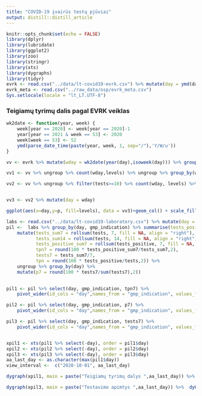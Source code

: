 ```yaml
---
title: "COVID-19 įvairūs testų pjūviai"
output: distill::distill_article
---
```


```r
knitr::opts_chunk$set(echo = FALSE)
library(dplyr)
library(lubridate)
library(ggplot2)
library(zoo)
library(stringr)
library(xts)
library(dygraphs)
library(tidyr)
evrk <- read.csv("../data/lt-covid19-evrk.csv") %>% mutate(day = ymd(day))
evrk_meta <- read.csv("../raw_data/osp/evrk_meta.csv")
Sys.setlocale(locale = "lt_LT.UTF-8")
```
### Teigiamų tyrimų dalis pagal EVRK veiklas

```r
wk2date <- function(year, week) {
    week[year == 2020] <- week[year == 2020]-1
    year[year == 2021 & week == 53] <- 2020
    week[week == 53] <- 52
    ymd(parse_date_time(paste(year, week, 1, sep="/"),'Y/W/u'))
}

vv <- evrk %>% mutate(wday = wk2date(year(day),isoweek(day))) %>% group_by(evrk_group_title, evrk_group_code, wday) %>% summarise(tests = sum(tests), r = round(100*sum(tests_positive)/sum(tests),2)) %>% mutate( levels = cut(r,c(0,5,10,15,20,25,100), include.lowest = TRUE))

vv1 <- vv %>% ungroup %>% count(wday,levels) %>% ungroup %>% group_by(wday) %>% mutate(p = round(100*n/sum(n),2))

vv2 <- vv %>% ungroup %>% filter(tests>=10) %>% count(wday, levels) %>% ungroup %>% group_by(wday) %>% mutate(p = round(100*n/sum(n),2))


vv3 <- vv2 %>% mutate(day = wday)
```

```r
ggplot(aes(x=day,y=p, fill=levels), data = vv3)+geom_col() + scale_fill_manual(name = "Intervalai", values = RColorBrewer::brewer.pal(6, "Set1")[c(3,2,4,6, 5,1)]) + theme_bw()+ labs(y = "Procentai", x = "Data", title = "EVRK veiklų teigiamų tyrimų dalis savaitėmis")
```

```r
labs <- read.csv("../data/lt-covid19-laboratory.csv") %>% mutate(day = ymd(day))
pil <-  labs %>% group_by(day, gmp_indication) %>% summarise(tests_positive = sum(tests_positive),tests = sum(tests)) %>% group_by(gmp_indication) %>% 
    mutate(tests_sum7 = rollsum(tests, 7, fill = NA, align = "right"),
           tests_sum14 = rollsum(tests, 14, fill = NA, align = "right"),
           tests_positive_sum7 = rollsum(tests_positive, 7, fill = NA, align = "right"),
           tpn7 = round(100 * tests_positive_sum7/tests_sum7,2),
           tests7 = tests_sum7/7,
           tpn = round(100 * tests_positive/tests,2)) %>% 
    ungroup %>% group_by(day) %>% 
    mutate(p7 = round(100 * tests7/sum(tests7),2))
           

pil1 <- pil %>% select(day, gmp_indication, tpn7) %>% 
    pivot_wider(id_cols = "day",names_from = "gmp_indication", values_from = "tpn7")

pil2 <- pil %>% select(day, gmp_indication, p7) %>% 
    pivot_wider(id_cols = "day",names_from = "gmp_indication", values_from = "p7")

pil3 <- pil %>% select(day, gmp_indication, tests7) %>% 
    pivot_wider(id_cols = "day",names_from = "gmp_indication", values_from = "tests7")


xpil1 <- xts(pil1 %>% select(-day), order = pil1$day)
xpil2 <- xts(pil2 %>% select(-day), order = pil2$day)
xpil3 <- xts(pil3 %>% select(-day), order = pil3$day)
aa_last_day <- as.character(max(pil1$day))
view_interval <-  c("2020-10-01", aa_last_day)
```

```r
dygraph(xpil1, main = paste("Teigiamų tyrimų dalys ",aa_last_day)) %>%  dyOptions(colors = RColorBrewer::brewer.pal(4, "Set1")) %>% dyRangeSelector(dateWindow = view_interval)
```





```r
dygraph(xpil3, main = paste("Testavimo apimtys ",aa_last_day)) %>%  dyOptions(colors = RColorBrewer::brewer.pal(4, "Set1")) %>% dyRangeSelector(dateWindow = view_interval)
```








